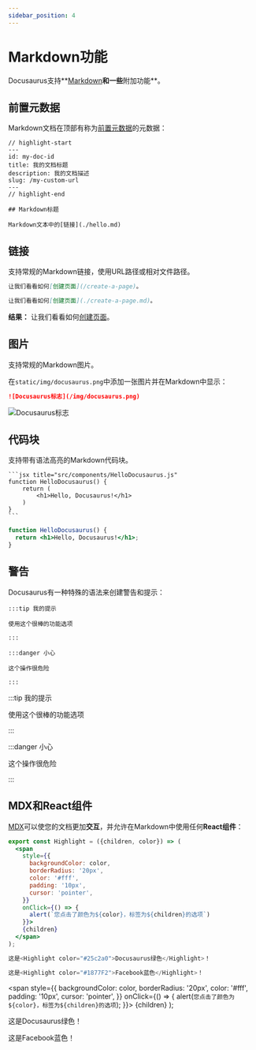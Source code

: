```yaml
---
sidebar_position: 4
---
```


# Markdown功能

Docusaurus支持**[Markdown](https://daringfireball.net/projects/markdown/syntax)**和一些**附加功能**。

## 前置元数据

Markdown文档在顶部有称为[前置元数据](https://jekyllrb.com/docs/front-matter/)的元数据：

```text title="my-doc.md"
// highlight-start
---
id: my-doc-id
title: 我的文档标题
description: 我的文档描述
slug: /my-custom-url
---
// highlight-end

## Markdown标题

Markdown文本中的[链接](./hello.md)
```

## 链接

支持常规的Markdown链接，使用URL路径或相对文件路径。

```md
让我们看看如何[创建页面](/create-a-page)。
```

```md
让我们看看如何[创建页面](./create-a-page.md)。
```

**结果：** 让我们看看如何[创建页面](../tutorial-extras/translate-your-site.md)。

## 图片

支持常规的Markdown图片。

在`static/img/docusaurus.png`中添加一张图片并在Markdown中显示：

```md
![Docusaurus标志](/img/docusaurus.png)
```

![Docusaurus标志](/img/docusaurus.png)

## 代码块

支持带有语法高亮的Markdown代码块。

    ```jsx title="src/components/HelloDocusaurus.js"
    function HelloDocusaurus() {
        return (
            <h1>Hello, Docusaurus!</h1>
        )
    }
    ```

```jsx title="src/components/HelloDocusaurus.js"
function HelloDocusaurus() {
  return <h1>Hello, Docusaurus!</h1>;
}
```

## 警告

Docusaurus有一种特殊的语法来创建警告和提示：

    :::tip 我的提示

    使用这个很棒的功能选项

    :::

    :::danger 小心

    这个操作很危险

    :::

:::tip 我的提示

使用这个很棒的功能选项

:::

:::danger 小心

这个操作很危险

:::

## MDX和React组件

[MDX](https://mdxjs.com/)可以使您的文档更加**交互**，并允许在Markdown中使用任何**React组件**：

```jsx
export const Highlight = ({children, color}) => (
  <span
    style={{
      backgroundColor: color,
      borderRadius: '20px',
      color: '#fff',
      padding: '10px',
      cursor: 'pointer',
    }}
    onClick={() => {
      alert(`您点击了颜色为${color}，标签为${children}的选项`)
    }}>
    {children}
  </span>
);

这是<Highlight color="#25c2a0">Docusaurus绿色</Highlight>！

这是<Highlight color="#1877F2">Facebook蓝色</Highlight>！
```

  <span
    style={{
      backgroundColor: color,
      borderRadius: '20px',
      color: '#fff',
      padding: '10px',
      cursor: 'pointer',
    }}
    onClick={() => {
      alert(`您点击了颜色为${color}，标签为${children}的选项`);
    }}>
    {children}
  </span>
);

这是<Highlight color="#25c2a0">Docusaurus绿色</Highlight>！

这是<Highlight color="#1877F2">Facebook蓝色</Highlight>！